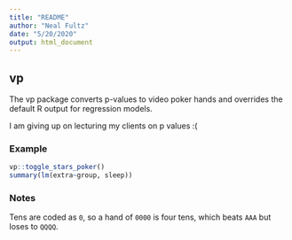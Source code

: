 ```yaml
---
title: "README"
author: "Neal Fultz"
date: "5/20/2020"
output: html_document
---
```


## vp

The vp package converts p-values to video poker hands and overrides the default R output for regression models.

I am giving up on lecturing my clients on p values :(

### Example

```r
vp::toggle_stars_poker()
summary(lm(extra~group, sleep))
```

### Notes

Tens are coded as `0`, so a hand of `0000` is four tens, which beats `AAA` but loses to `QQQQ`.


